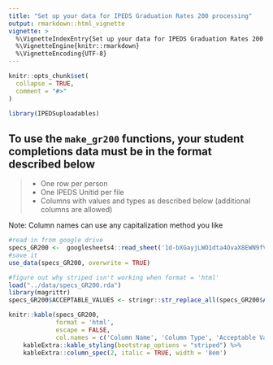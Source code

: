 ```yaml
---
title: "Set up your data for IPEDS Graduation Rates 200 processing"
output: rmarkdown::html_vignette
vignette: >
  %\VignetteIndexEntry{Set up your data for IPEDS Graduation Rates 200 processing}
  %\VignetteEngine{knitr::rmarkdown}
  %\VignetteEncoding{UTF-8}
---
```


```r
knitr::opts_chunk$set(
  collapse = TRUE,
  comment = "#>"
)
```

```r
library(IPEDSuploadables)
```

## To use the `make_gr200` functions, your student completions data must be in the format described below

>
* One row per person
* One IPEDS Unitid per file
* Columns with values and types as described below (additional columns are allowed)

Note: Column names can use any capitalization method you like

```r
#read in from google drive
specs_GR200 <-  googlesheets4::read_sheet('1d-bXGayjLWO1dta4OvaX8EWN9fVnLD9K3HefUJrT4sI')
#save it
use_data(specs_GR200, overwrite = TRUE) 
```

```r
#figure out why striped isn't working when format = 'html'
load("../data/specs_GR200.rda")
library(magrittr)
specs_GR200$ACCEPTABLE_VALUES <- stringr::str_replace_all(specs_GR200$ACCEPTABLE_VALUES, pattern = "\\n", replacement = "<br>")

knitr::kable(specs_GR200,
             format = 'html',
             escape = FALSE,
             col.names = c('Column Name', 'Column Type', 'Acceptable Value - Definition')) %>%
    kableExtra::kable_styling(bootstrap_options = "striped") %>%
    kableExtra::column_spec(2, italic = TRUE, width = '8em')
```

